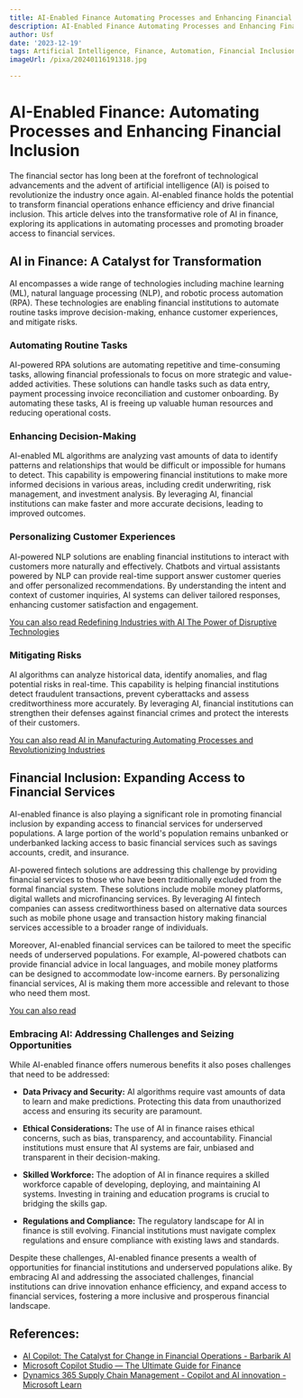 ```yaml
---
title: AI-Enabled Finance Automating Processes and Enhancing Financial Inclusion
description: AI-Enabled Finance Automating Processes and Enhancing Financial Inclusion
author: Usf
date: '2023-12-19'
tags: Artificial Intelligence, Finance, Automation, Financial Inclusion
imageUrl: /pixa/20240116191318.jpg

---
```

#  AI-Enabled Finance: Automating Processes and Enhancing Financial Inclusion

The financial sector has long  been at the forefront of technological advancements and the  advent of  artificial  intelligence (AI) is poised to revolutionize the industry once again. AI-enabled  finance holds the potential to transform financial operations enhance efficiency and drive financial inclusion. This article delves into  the transformative role of  AI in finance, exploring its applications in automating processes and promoting broader access to financial services.

## AI in Finance: A Catalyst for  Transformation

AI encompasses a wide range of technologies including machine learning (ML), natural language processing (NLP), and robotic process  automation (RPA).  These technologies are enabling financial institutions to automate routine tasks  improve decision-making, enhance customer experiences, and mitigate risks.

### Automating Routine Tasks

AI-powered RPA solutions are automating repetitive and  time-consuming tasks, allowing financial  professionals to focus on more strategic and value-added activities. These solutions can handle tasks such as data entry, payment  processing invoice reconciliation and customer onboarding. By automating these tasks, AI is freeing up valuable human resources and reducing operational costs.

### Enhancing  Decision-Making

AI-enabled ML algorithms are analyzing vast amounts of data to identify patterns and relationships that would be difficult or impossible  for humans to detect.  This capability is empowering financial  institutions to make more informed decisions in various areas, including credit underwriting, risk management, and investment analysis. By leveraging AI, financial  institutions can make  faster and more accurate decisions,  leading to improved outcomes.

### Personalizing Customer Experiences

AI-powered NLP solutions are enabling financial institutions to interact  with customers more  naturally and effectively. Chatbots and virtual assistants powered by NLP can provide real-time support answer customer queries and offer  personalized recommendations. By understanding the intent and context of customer inquiries, AI systems  can deliver tailored  responses, enhancing customer satisfaction and engagement.

[You can also read  Redefining Industries with AI The Power of Disruptive Technologies](Redefining%20Industries%20with%20AI%20The%20Power%20of%20Disruptive%20Technologies)


### Mitigating Risks

AI algorithms can analyze historical  data, identify  anomalies, and flag potential  risks in real-time. This capability is helping financial institutions detect fraudulent transactions, prevent cyberattacks and assess creditworthiness more accurately. By  leveraging AI, financial institutions can strengthen their  defenses against financial crimes and protect the interests of their customers.

[You  can also read AI in Manufacturing Automating Processes and  Revolutionizing Industries](AI%20in%20Manufacturing%20Automating%20Processes%20and%20Revolutionizing%20Industries)


## Financial Inclusion: Expanding Access to Financial Services

AI-enabled finance is also playing a significant role in promoting financial inclusion by expanding access  to financial services for  underserved populations. A large portion of the world's population  remains unbanked or  underbanked lacking access to  basic financial services such as savings accounts, credit, and insurance.

AI-powered fintech solutions are addressing this challenge by providing financial services to  those who have been traditionally excluded from the formal financial  system. These solutions include mobile money platforms,  digital wallets and microfinancing services. By leveraging AI fintech companies can  assess creditworthiness  based on alternative data sources such as mobile phone usage and transaction  history making financial services accessible  to a broader range of individuals.

Moreover, AI-enabled financial services can be tailored to meet the specific needs of underserved populations.  For example, AI-powered chatbots can provide financial advice in local languages, and mobile money platforms can be designed to accommodate  low-income earners. By personalizing  financial services, AI is making them more accessible and relevant to those who need them most.

[You can also  read ]()


### Embracing AI:  Addressing Challenges and Seizing  Opportunities

While AI-enabled finance  offers  numerous benefits it  also poses challenges that need to be addressed:

-  **Data Privacy and Security:** AI algorithms require vast amounts  of data to learn and make predictions. Protecting this data from unauthorized access  and ensuring its security  are  paramount.

- **Ethical Considerations:** The use of  AI  in finance  raises ethical concerns, such as bias, transparency, and accountability. Financial institutions must  ensure  that AI systems are fair, unbiased and transparent in their decision-making.

- **Skilled Workforce:** The adoption of AI in finance requires a skilled workforce capable of developing, deploying, and maintaining AI systems. Investing in training and education programs is crucial to bridging the  skills gap.

- **Regulations and Compliance:** The regulatory landscape for  AI in finance is still  evolving. Financial institutions must navigate complex regulations and ensure compliance with existing laws and standards.

Despite these challenges, AI-enabled finance presents a wealth of opportunities for financial institutions and underserved populations alike.  By embracing  AI and addressing the associated challenges, financial institutions can drive  innovation enhance efficiency, and expand access to financial services, fostering a more inclusive and prosperous financial landscape.

## References:
- [AI Copilot: The Catalyst for Change in Financial Operations - Barbarik AI](https://barbarik.ai/index.php/2023/10/30/ai-copilot-the-catalyst-for-change-in-financial-operations/?preview_id=233&preview=0aec81f536&preview=true)
- [Microsoft Copilot Studio — The Ultimate Guide for Finance](https://christianmartinezfinancialfox.medium.com/microsoft-copilot-studio-the-ultimate-guide-for-finance-9f7a518c42cc)
- [Dynamics 365 Supply Chain Management - Copilot and AI innovation - Microsoft Learn](https://learn.microsoft.com/en-us/dynamics365/release-plan/2023wave1/finance-operations/dynamics365-supply-chain-management/copilot-ai-innovation)
